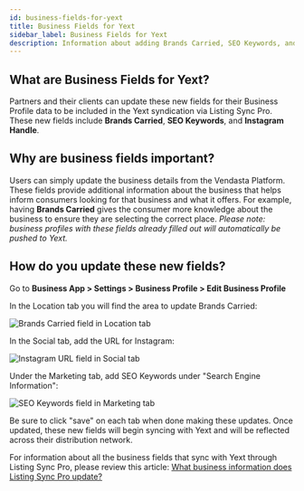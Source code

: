 ```yaml
---
id: business-fields-for-yext
title: Business Fields for Yext
sidebar_label: Business Fields for Yext
description: Information about adding Brands Carried, SEO Keywords, and Instagram Handle for syndication via Listing Sync Pro
---
```


## What are Business Fields for Yext?

Partners and their clients can update these new fields for their Business Profile data to be included in the Yext syndication via Listing Sync Pro. These new fields include **Brands Carried**, **SEO Keywords**, and **Instagram Handle**.  

## Why are business fields important?

Users can simply update the business details from the Vendasta Platform. These fields provide additional information about the business that helps inform consumers looking for that business and what it offers. For example, having **Brands Carried** gives the consumer more knowledge about the business to ensure they are selecting the correct place. *Please note: business profiles with these fields already filled out will automatically be pushed to Yext.* 

## How do you update these new fields?

Go to **Business App > Settings > Business Profile > Edit Business Profile**

In the Location tab you will find the area to update Brands Carried:

![Brands Carried field in Location tab](./img/brands-carried-field.jpg)

In the Social tab, add the URL for Instagram:

![Instagram URL field in Social tab](./img/instagram-url-field.jpg)

Under the Marketing tab, add SEO Keywords under "Search Engine Information":

![SEO Keywords field in Marketing tab](./img/seo-keywords-field.jpg)

Be sure to click "save" on each tab when done making these updates. Once updated, these new fields will begin syncing with Yext and will be reflected across their distribution network.

For information about all the business fields that sync with Yext through Listing Sync Pro, please review this article: [What business information does Listing Sync Pro update?](./what-business-information-does-listing-sync-pro-update)